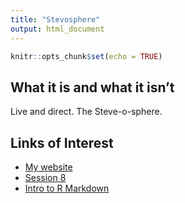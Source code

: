 ```yaml
---
title: "Stevosphere"
output: html_document
---
```


```r
knitr::opts_chunk$set(echo = TRUE)
```

## What it is and what it isn't

Live and direct.  The Steve-o-sphere.

## Links of Interest

- [My website](http://sformel.github.io)
- [Session 8](session8.html)
- [Intro to R Markdown](intro_to_r_markdown.html)